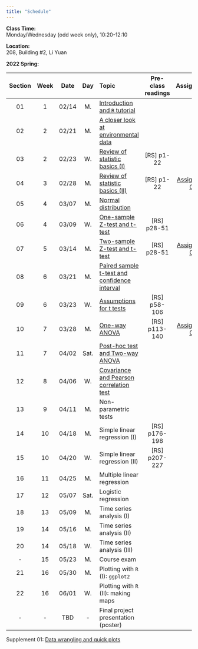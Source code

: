 ---
title: "Schedule"
---
**Class Time:**   
Monday/Wednesday (odd week only), 10:20-12:10 

**Location:**   
208, Building #2, Li Yuan  

**2022 Spring:**

Section|Week|Date |Day  | Topic                                                                                      |Pre-class readings  |Assignment                                                    |
|:----:|:--:|:---:|:---:|:-------------------------------------------------------------------------------------------|:------------------:|:------------------------------------------------------------:|
|01    |1   |02/14|M.   |[Introduction and `R` tutorial](https://zhu-group.github.io/ese335/S01.html)                |                    |                                                              |
|02    |2   |02/21|M.   |[A closer look at environmental data](https://zhu-group.github.io/ese335/S02.html)          |                    |                                                              |
|03    |2   |02/23|W.   |[Review of statistic basics (I)](https://zhu-group.github.io/ese335/S03.html)               | [RS] p1-22         |                                                              |
|04    |3   |02/28|M.   |[Review of statistic basics (II)](https://zhu-group.github.io/ese335/S04.html)              | [RS] p1-22         | [Assignment 01](https://zhu-group.github.io/ese335/A01.html) |
|05    |4   |03/07|M.   |[Normal distribution](https://zhu-group.github.io/ese335/S05.html)                          |                    |                                                              |
|06    |4   |03/09|W.   |[One-sample Z-test and t-test](https://zhu-group.github.io/ese335/S06.html)                 | [RS] p28-51        |                                                              |
|07    |5   |03/14|M.   |[Two-sample Z-test and t-test](https://zhu-group.github.io/ese335/S07.html)                 | [RS] p28-51        | [Assignment 02](https://zhu-group.github.io/ese335/A02.html) |
|08    |6   |03/21|M.   |[Paired sample t-test and confidence interval](https://zhu-group.github.io/ese335/S08.html) |                    |                                                              |
|09    |6   |03/23|W.   |[Assumptions for t tests](https://zhu-group.github.io/ese335/S09.html)                      | [RS] p58-106       |                                                              |
|10    |7   |03/28|M.   |[One-way ANOVA](https://zhu-group.github.io/ese335/S10.html)                                | [RS] p113-140      | [Assignment 03](https://zhu-group.github.io/ese335/A03.html) |
|11    |7   |04/02|Sat. |[Post-hoc test and Two-way ANOVA](https://zhu-group.github.io/ese335/S11.html)              |                    |                                                              |
|12    |8   |04/06|W.   |[Covariance and Pearson correlation test](https://zhu-group.github.io/ese335/S12.html)      |                    |                                                              |
|13    |9   |04/11|M.   |Non-parametric tests                                                                        |                    |              |
|14    |10  |04/18|M.   |Simple linear regression (I)                                                                | [RS] p176-198      |              |
|15    |10  |04/20|W.   |Simple linear regression (II)                                                               | [RS] p207-227      |              |
|16    |11  |04/25|M.   |Multiple linear regression                                                                  |                    |              |
|17    |12  |05/07|Sat. |Logistic regression                                                                         |                    |              |
|18    |13  |05/09|M.   |Time series analysis (I)                                                                    |                    |              |
|19    |14  |05/16|M.   |Time series analysis (II)                                                                   |                    |              |
|20    |14  |05/18|W.   |Time series analysis (III)                                                                  |                    |              |
|-     |15  |05/23|M.   |Course exam                                                                                 |                    |              |
|21    |16  |05/30|M.   |Plotting with `R` (I): `ggplot2`                                                            |                    |              |  
|22    |16  |06/01|W.   |Plotting with `R` (II): making maps                                                         |                    |              |  
|-     |-   |TBD  |-    |Final project presentation (poster)                                                         |                    |              |

Supplement 01: [Data wrangling and quick plots](https://zhu-group.github.io/ese335/Sup01.html)